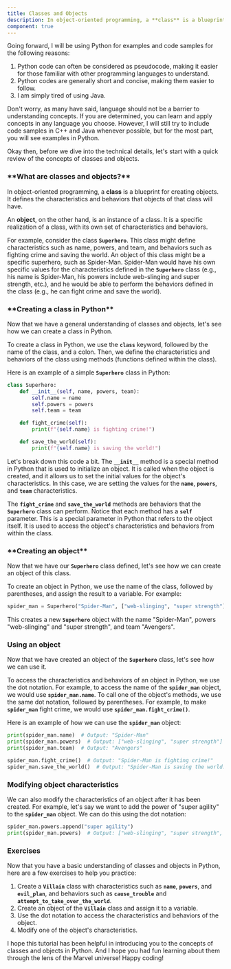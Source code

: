```yaml
---
title: Classes and Objects
description: In object-oriented programming, a **class** is a blueprint for creating objects. It defines the characteristics and behaviors that objects of that class will have.
component: true
---
```


Going forward, I will be using Python for examples and code samples for the following reasons:

1. Python code can often be considered as pseudocode, making it easier for those familiar with other programming languages to understand.
2. Python codes are generally short and concise, making them easier to follow.
3. I am simply tired of using Java.

Don't worry, as many have said, language should not be a barrier to understanding concepts. If you are determined, you can learn and apply concepts in any language you choose. However, I will still try to include code samples in C++ and Java whenever possible, but for the most part, you will see examples in Python.

Okay then, before we dive into the technical details, let's start with a quick review of the concepts of classes and objects.

### \***\*What are classes and objects?\*\***

In object-oriented programming, a **class** is a blueprint for creating objects. It defines the characteristics and behaviors that objects of that class will have.

An **object**, on the other hand, is an instance of a class. It is a specific realization of a class, with its own set of characteristics and behaviors.

For example, consider the class **`Superhero`**. This class might define characteristics such as name, powers, and team, and behaviors such as fighting crime and saving the world. An object of this class might be a specific superhero, such as Spider-Man. Spider-Man would have his own specific values for the characteristics defined in the **`Superhero`** class (e.g., his name is Spider-Man, his powers include web-slinging and super strength, etc.), and he would be able to perform the behaviors defined in the class (e.g., he can fight crime and save the world).

### \***\*Creating a class in Python\*\***

Now that we have a general understanding of classes and objects, let's see how we can create a class in Python.

To create a class in Python, we use the **`class`** keyword, followed by the name of the class, and a colon. Then, we define the characteristics and behaviors of the class using methods (functions defined within the class).

Here is an example of a simple **`Superhero`** class in Python:

```python
class Superhero:
    def __init__(self, name, powers, team):
        self.name = name
        self.powers = powers
        self.team = team

    def fight_crime(self):
        print(f"{self.name} is fighting crime!")

    def save_the_world(self):
        print(f"{self.name} is saving the world!")
```

Let's break down this code a bit. The **`__init__`** method is a special method in Python that is used to initialize an object. It is called when the object is created, and it allows us to set the initial values for the object's characteristics. In this case, we are setting the values for the **`name`**, **`powers`**, and **`team`** characteristics.

The **`fight_crime`** and **`save_the_world`** methods are behaviors that the **`Superhero`** class can perform. Notice that each method has a **`self`** parameter. This is a special parameter in Python that refers to the object itself. It is used to access the object's characteristics and behaviors from within the class.

### \***\*Creating an object\*\***

Now that we have our **`Superhero`** class defined, let's see how we can create an object of this class.

To create an object in Python, we use the name of the class, followed by parentheses, and assign the result to a variable. For example:

```python
spider_man = Superhero("Spider-Man", ["web-slinging", "super strength"], "Avengers")
```

This creates a new **`Superhero`** object with the name "Spider-Man", powers "web-slinging" and "super strength", and team "Avengers".

### **Using an object**

Now that we have created an object of the **`Superhero`** class, let's see how we can use it.

To access the characteristics and behaviors of an object in Python, we use the dot notation. For example, to access the name of the **`spider_man`** object, we would use **`spider_man.name`**. To call one of the object's methods, we use the same dot notation, followed by parentheses. For example, to make **`spider_man`** fight crime, we would use **`spider_man.fight_crime()`**.

Here is an example of how we can use the **`spider_man`** object:

```python
print(spider_man.name)  # Output: "Spider-Man"
print(spider_man.powers)  # Output: ["web-slinging", "super strength"]
print(spider_man.team)  # Output: "Avengers"

spider_man.fight_crime()  # Output: "Spider-Man is fighting crime!"
spider_man.save_the_world()  # Output: "Spider-Man is saving the world!"
```

### **Modifying object characteristics**

We can also modify the characteristics of an object after it has been created. For example, let's say we want to add the power of "super agility" to the **`spider_man`** object. We can do this using the dot notation:

```python
spider_man.powers.append("super agility")
print(spider_man.powers)  # Output: ["web-slinging", "super strength", "super agility"]
```

### **Exercises**

Now that you have a basic understanding of classes and objects in Python, here are a few exercises to help you practice:

1. Create a **`Villain`** class with characteristics such as **`name`**, **`powers`**, and **`evil_plan`**, and behaviors such as **`cause_trouble`** and **`attempt_to_take_over_the_world`**.
2. Create an object of the **`Villain`** class and assign it to a variable.
3. Use the dot notation to access the characteristics and behaviors of the object.
4. Modify one of the object's characteristics.

I hope this tutorial has been helpful in introducing you to the concepts of classes and objects in Python. And I hope you had fun learning about them through the lens of the Marvel universe! Happy coding!
